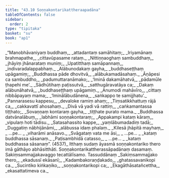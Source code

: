 ```yaml
---
title: "43.10 Soṇṇakontarikattheraapadāna"
tableOfContents: false
sidebar:
  order: 2
type: "tipitaka"
basket: "su"
book: "ap1"
---
```



<DynamicBreadcrumb />

<Division number="157" book="ap1">

<Paragraph number="5645" type="verses" book="ap1">
_“Manobhāvaniyaṃ buddhaṃ,_  
_attadantaṃ samāhitaṃ;_  
_Iriyamānaṃ brahmapathe,_  
_cittavūpasame rataṃ._  

</Paragraph>

</Division>
<Division number="158" book="ap1">

<Paragraph number="5646" type="verses" book="ap1">
_Nittiṇṇaoghaṃ sambuddhaṃ,_  
_jhāyiṃ jhānarataṃ muniṃ;_  
_Upatitthaṃ samāpannaṃ,_  
_indivaradalappabhaṃ._  

</Paragraph>

</Division>
<Division number="159" book="ap1">

<Paragraph number="5647" type="verses" book="ap1">
_Alābunodakaṃ gayha,_  
_buddhaseṭṭhaṃ upāgamiṃ;_  
_Buddhassa pāde dhovitvā,_  
_alābukamadāsahaṃ._  

</Paragraph>

</Division>
<Division number="160" book="ap1">

<Paragraph number="5648" type="verses" book="ap1">
_Āṇāpesi ca sambuddho,_  
_padumuttaranāmako;_  
_‘Iminā dakamāhatvā,_  
_pādamūle ṭhapehi me’._  

</Paragraph>

</Division>
<Division number="161" book="ap1">

<Paragraph number="5649" type="verses" book="ap1">
_Sādhūtihaṃ paṭissutvā,_  
_satthugāravatāya ca;_  
_Dakaṃ alābunāhatvā,_  
_buddhaseṭṭhaṃ upāgamiṃ._  

</Paragraph>

</Division>
<Division number="162" book="ap1">

<Paragraph number="5650" type="verses" book="ap1">
_Anumodi mahāvīro,_  
_cittaṃ nibbāpayaṃ mama;_  
_‘Iminālābudānena,_  
_saṅkappo te samijjhatu’._  

</Paragraph>

</Division>
<Division number="163" book="ap1">

<Paragraph number="5651" type="verses" book="ap1">
_Pannarasesu kappesu,_  
_devaloke ramiṃ ahaṃ;_  
_Tiṃsatikkhattuṃ rājā ca,_  
_cakkavattī ahosahaṃ._  

</Paragraph>

</Division>
<Division number="164" book="ap1">

<Paragraph number="5652" type="verses" book="ap1">
_Divā vā yadi vā rattiṃ,_  
_caṅkamantassa tiṭṭhato;_  
_Sovaṇṇaṃ kontaraṃ gayha,_  
_tiṭṭhate purato mama._  

</Paragraph>

</Division>
<Division number="165" book="ap1">

<Paragraph number="5653" type="verses" book="ap1">
_Buddhassa datvānalābuṃ,_  
_labhāmi soṇṇakontaraṃ;_  
_Appakampi kataṃ kāraṃ,_  
_vipulaṃ hoti tādisu._  

</Paragraph>

</Division>
<Division number="166" book="ap1">

<Paragraph number="5654" type="verses" book="ap1">
_Satasahassito kappe,_  
_yaṃlābumadadiṃ tadā;_  
_Duggatiṃ nābhijānāmi,_  
_alābussa idaṃ phalaṃ._  

</Paragraph>

</Division>
<Division number="167" book="ap1">

<Paragraph number="5655" type="verses" book="ap1">
_Kilesā jhāpitā mayhaṃ,_  
_ …pe… _  
_viharāmi anāsavo._  

</Paragraph>

</Division>
<Division number="168" book="ap1">

<Paragraph number="5656" type="verses" book="ap1">
_Svāgataṃ vata me āsi,_  
_ …pe… _  
_kataṃ buddhassa sāsanaṃ._  

</Paragraph>

</Division>
<Division number="169" book="ap1">

<Paragraph number="5657" type="verses" book="ap1">
_Paṭisambhidā catasso,_  
_ …pe… _  
_kataṃ buddhassa sāsanaṃ”. (4537)_  

</Paragraph>

<Paragraph number="5658" book="ap1">
Itthaṃ sudaṃ āyasmā soṇṇakontariko thero imā gāthāyo abhāsitthāti.

</Paragraph>
</Division>

<Paragraph number="5659" type="center" book="ap1">
Soṇṇakontarikattherassāpadānaṃ dasamaṃ.



</Paragraph>

<Paragraph number="5660" type="center" book="ap1">
Sakiṃsammajjakavaggo tecattālīsamo.



</Paragraph>

<Paragraph number="5661" type="center" book="ap1">
Tassuddānaṃ


</Paragraph>

<Paragraph number="5662" type="verses" book="ap1">
_Sakiṃsammajjako thero,_  
_ekadussī ekāsanī;_  
_Kadambakoraṇḍakado,_  
_ghatassavanikopi ca._  

</Paragraph>

<Paragraph number="5663" type="verses" book="ap1">
_Sucintiko kiṅkaṇiko,_  
_soṇṇakontarikopi ca;_  
_Ekagāthāsatañcettha,_  
_ekasattatimeva ca._
</Paragraph>